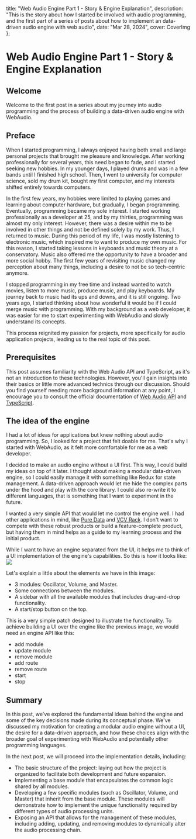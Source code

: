 
  title: "Web Audio Engine Part 1 - Story & Engine Explanation",
  description: "This is the story about how I started be involved with audio programming, and the first part of a series of posts about how to implement an data-driven audio engine with web audio",
  date: "Mar 28, 2024",
  cover: CoverImg
};

# Web Audio Engine Part 1 - Story & Engine Explanation

## Welcome

Welcome to the first post in a series about my journey into audio programming and the process of building a data-driven audio engine with WebAudio.

## Preface

When I started programming, I always enjoyed having both small and large personal projects that brought me pleasure and knowledge.
After working professionally for several years, this need began to fade, and I started seeking new hobbies.
In my younger days, I played drums and was in a few bands until I finished high school.
Then, I went to university for computer science, sold my drum kit, bought my first computer, and my interests shifted entirely towards computers.

In the first few years, my hobbies were limited to playing games and learning about computer hardware, but gradually, I began programming.
Eventually, programming became my sole interest. I started working professionally as a developer at 25, and by my thirties, programming was almost my only interest.
However, there was a desire within me to be involved in other things and not be defined solely by my work.
Thus, I returned to music. During this period of my life, I was mostly listening to electronic music, which inspired me to want to produce my own music.
For this reason, I started taking lessons in keyboards and music theory at a conservatory.
Music also offered me the opportunity to have a broader and more social hobby.
The first few years of revisiting music changed my perception about many things, including a desire to not be so tech-centric anymore.

I stopped programming in my free time and instead wanted to watch movies, listen to more music, produce music, and play keyboards.
My journey back to music had its ups and downs, and it is still ongoing.
Two years ago, I started thinking about how wonderful it would be if I could merge music with programming.
With my background as a web developer, it was easier for me to start experimenting with WebAudio and slowly understand its concepts.

This process reignited my passion for projects, more specifically for audio application projects, leading us to the real topic of this post.

## Prerequisites

This post assumes familiarity with the Web Audio API and TypeScript, as it's not an introduction to these technologies.
However, you'll gain insights into their basics or little more advanced technics through our discussion.
Should you find yourself needing more background information at any point, I encourage you to consult the official documentation
of [Web Audio API](https://developer.mozilla.org/en-US/docs/Web/API/Web_Audio_API)
and [TypeScript](https://www.typescriptlang.org/docs/).

## The idea of the engine

I had a lot of ideas for applications but knew nothing about audio programming.
So, I looked for a project that felt doable for me.
That's why I started with WebAudio, as it felt more comfortable for me as a web developer.

I decided to make an audio engine without a UI first.
This way, I could build my ideas on top of it later.
I thought about making a modular data-driven engine, so I could easily manage it with something like Redux for state management.
A data-driven approach would let me hide the complex parts under the hood and play with the core library.
I could also re-write it to different languages, that is something that I want to experiment in the future.

I wanted a very simple API that would let me control the engine well.
I had other applications in mind, like [Pure Data](https://puredata.info/) and [VCV Rack](https://vcvrack.com/).
I don't want to compete with these robust products or build a feature-complete product, but having them in mind helps as a guide to my learning process and the initial product.

While I want to have an engine separated from the UI, it helps me to think of a UI implementation of the engine's capabilities.
So this is how it looks like:
<Image src={SimplePatchImg} />

Let's explain a little about the elements we have in this image:

- 3 modules: Oscillator, Volume, and Master.
- Some connections between the modules.
- A sidebar with all the available modules that includes drag-and-drop functionality.
- A start/stop button on the top.

This is a very simple patch designed to illustrate the functionality.
To achieve building a UI over the engine like the previous image, we would need an engine API like this:

- add module
- update module
- remove module
- add route
- remove route
- start
- stop

## Summary

In this post, we've explored the fundamental ideas behind the engine and some of the key decisions made during its conceptual phase.
We've discussed my motivation for creating a modular audio engine without a UI, the desire for a data-driven approach, and how these choices align with the broader goal of experimenting with WebAudio and potentially other programming languages.

In the next post, we will proceed into the implementation details, including:

- The basic structure of the project: laying out how the project is organized to facilitate both development and future expansion.
- Implementing a base module that encapsulates the common logic shared by all modules.
- Developing a few specific modules (such as Oscillator, Volume, and Master) that inherit from the base module. These modules will demonstrate how to implement the unique functionality required by different types of audio processing units.
- Exposing an API that allows for the management of these modules, including adding, updating, and removing modules to dynamically alter the audio processing chain.
